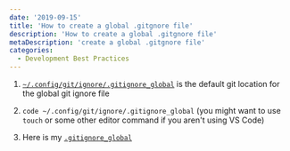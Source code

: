 ```yaml
---
date: '2019-09-15'
title: 'How to create a global .gitgnore file'
description: 'How to create a global .gitgnore file'
metaDescription: 'create a global .gitgnore file'
categories:
  - Development Best Practices
---
```


1. [`~/.config/git/ignore/.gitignore_global`](https://stackoverflow.com/questions/7335420/global-git-ignore/22885996#22885996) is the default git location for the global git ignore file

2. `code ~/.config/git/ignore/.gitignore_global` (you might want to use `touch` or some other editor command if you aren't using VS Code)

3. Here is my [`.gitignore_global`](https://gist.github.com/jastuccio/91c79af1393bf6558c0a9e570c1d87e1)
